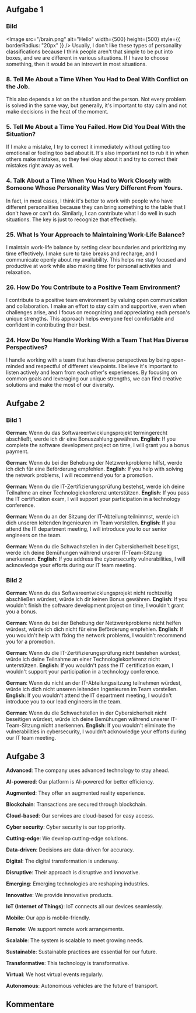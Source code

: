 
## Aufgabe 1

### Bild

<Image
  src="/brain.png"
  alt="Hello"
  width={500}
  height={500}
  style={{ borderRadius: "20px" }}
/>
Usually, I don't like these types of personality classifications because I think
people aren't that simple to be put into boxes, and we are different in various situations.
If I have to choose something, then it would be an introvert in most situations.

### 8. Tell Me About a Time When You Had to Deal With Conflict on the Job.

This also depends a lot on the situation and the person. Not every problem is solved in the same way, but generally, it's important to stay calm and not make decisions in the heat of the moment.

### 5. Tell Me About a Time You Failed. How Did You Deal With the Situation?

If I make a mistake, I try to correct it immediately without getting too emotional or feeling too bad about it. It's also important not to rub it in when others make mistakes, so they feel okay about it and try to correct their mistakes right away as well.

### 4. Talk About a Time When You Had to Work Closely with Someone Whose Personality Was Very Different From Yours.

In fact, in most cases, I think it's better to work with people who have different personalities because they can bring something to the table that I don't have or can't do. Similarly, I can contribute what I do well in such situations. The key is just to recognize that effectively.

### 25. What Is Your Approach to Maintaining Work-Life Balance?

I maintain work-life balance by setting clear boundaries and prioritizing my time effectively. I make sure to take breaks and recharge, and I communicate openly about my availability. This helps me stay focused and productive at work while also making time for personal activities and relaxation.

### 26. How Do You Contribute to a Positive Team Environment?

I contribute to a positive team environment by valuing open communication and collaboration. I make an effort to stay calm and supportive, even when challenges arise, and I focus on recognizing and appreciating each person's unique strengths. This approach helps everyone feel comfortable and confident in contributing their best.

### 24. How Do You Handle Working With a Team That Has Diverse Perspectives?

I handle working with a team that has diverse perspectives by being open-minded and respectful of different viewpoints. I believe it's important to listen actively and learn from each other's experiences. By focusing on common goals and leveraging our unique strengths, we can find creative solutions and make the most of our diversity.

## Aufgabe 2

### Bild 1

**German**: Wenn du das Softwareentwicklungsprojekt termingerecht abschließt, werde ich dir eine Bonuszahlung gewähren.
**English**: If you complete the software development project on time, I will grant you a bonus payment.

**German**: Wenn du bei der Behebung der Netzwerkprobleme hilfst, werde ich dich für eine Beförderung empfehlen.
**English**: If you help with solving the network problems, I will recommend you for a promotion.

**German**: Wenn du die IT-Zertifizierungsprüfung bestehst, werde ich deine Teilnahme an einer Technologiekonferenz unterstützen.
**English**: If you pass the IT certification exam, I will support your participation in a technology conference.

**German**: Wenn du an der Sitzung der IT-Abteilung teilnimmst, werde ich dich unseren leitenden Ingenieuren im Team vorstellen.
**English**: If you attend the IT department meeting, I will introduce you to our senior engineers on the team.

**German**: Wenn du die Schwachstellen in der Cybersicherheit beseitigst, werde ich deine Bemühungen während unserer IT-Team-Sitzung anerkennen.
**English**: If you address the cybersecurity vulnerabilities, I will acknowledge your efforts during our IT team meeting.

### Bild 2

**German**: Wenn du das Softwareentwicklungsprojekt nicht rechtzeitig abschließen würdest, würde ich dir keinen Bonus gewähren.
**English**: If you wouldn't finish the software development project on time, I wouldn't grant you a bonus.

**German**: Wenn du bei der Behebung der Netzwerkprobleme nicht helfen würdest, würde ich dich nicht für eine Beförderung empfehlen.
**English**: If you wouldn't help with fixing the network problems, I wouldn't recommend you for a promotion.

**German**: Wenn du die IT-Zertifizierungsprüfung nicht bestehen würdest, würde ich deine Teilnahme an einer Technologiekonferenz nicht unterstützen.
**English**: If you wouldn't pass the IT certification exam, I wouldn't support your participation in a technology conference.

**German**: Wenn du nicht an der IT-Abteilungssitzung teilnehmen würdest, würde ich dich nicht unseren leitenden Ingenieuren im Team vorstellen.
**English**: If you wouldn't attend the IT department meeting, I wouldn't introduce you to our lead engineers in the team.

**German**: Wenn du die Schwachstellen in der Cybersicherheit nicht beseitigen würdest, würde ich deine Bemühungen während unserer IT-Team-Sitzung nicht anerkennen.
**English**: If you wouldn't eliminate the vulnerabilities in cybersecurity, I wouldn't acknowledge your efforts during our IT team meeting.

## Aufgabe 3

**Advanced**: The company uses advanced technology to stay ahead.

**AI-powered**: Our platform is AI-powered for better efficiency.

**Augmented**: They offer an augmented reality experience.

**Blockchain**: Transactions are secured through blockchain.

**Cloud-based**: Our services are cloud-based for easy access.

**Cyber security**: Cyber security is our top priority.

**Cutting-edge**: We develop cutting-edge solutions.

**Data-driven**: Decisions are data-driven for accuracy.

**Digital**: The digital transformation is underway.

**Disruptive**: Their approach is disruptive and innovative.

**Emerging**: Emerging technologies are reshaping industries.

**Innovative**: We provide innovative products.

**IoT (Internet of Things)**: IoT connects all our devices seamlessly.

**Mobile**: Our app is mobile-friendly.

**Remote**: We support remote work arrangements.

**Scalable**: The system is scalable to meet growing needs.

**Sustainable**: Sustainable practices are essential for our future.

**Transformative**: This technology is transformative.

**Virtual**: We host virtual events regularly.

**Autonomous**: Autonomous vehicles are the future of transport.


## Kommentare

<br />
<br />

<Comments />
